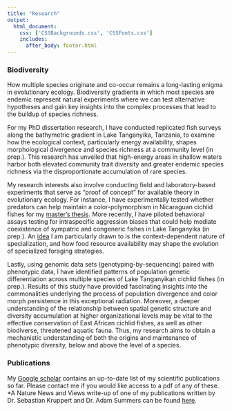 ```yaml
--- 
title: "Research"
output: 
  html_document:
    css: ['CSSBackgrounds.css', 'CSSFonts.css']
    includes:
      after_body: footer.html
---
```


<!-- This hides the title "Research" from this page, since I wanted to have a display title that is different from the page title.  -->

<style type="text/css">

.author,.title{
    display: none;
}

</style>

<!-- This adds the floating image of my study organisms to the right of the text.  -->

<script>
   $(document).ready(function() {
     $head = $('#header');
     $head.prepend('<img src=\"websitesidebar-01.png\" style=\"float: right;width: 250px;\"/>')
   });
</script>


### Biodiversity
How multiple species originate and co-occur remains a long-lasting enigma in evolutionary ecology. Biodiversity gradients in which most species are endemic represent natural experiments where we can test alternative hypotheses and gain key insights into the complex processes that lead to the buildup of species richness.  

For my PhD dissertation research, I have conducted replicated fish surveys along the bathymetric gradient in Lake Tanganyika, Tanzania, to examine how the ecological context, particularly energy availability, shapes morphological divergence and species richness at a community level (in prep.). This research has unveiled that high-energy areas in shallow waters harbor both elevated community trait diversity and greater endemic species richness via the disproportionate accumulation of rare species.  

My research interests also involve conducting field and laboratory-based experiments that serve as “proof of concept” for available theory in evolutionary ecology. For instance, I have experimentally tested whether predators can help maintain a color-polymorphism in Nicaraguan cichlid fishes for my [master’s thesis](https://besjournals.onlinelibrary.wiley.com/doi/abs/10.1111/1365-2656.12693). More recently, I have piloted behavioral assays testing for intraspecific aggression biases that could help mediate coexistence of sympatric and congeneric fishes in Lake Tanganyika (in prep.). An [idea](https://www.journals.uchicago.edu/doi/abs/10.1086/704169) I am particularly drawn to is the context-dependent nature of specialization, and how food resource availability may shape the evolution of specialized foraging strategies.  

Lastly, using genomic data sets (genotyping-by-sequencing) paired with phenotypic data, I have identified patterns of population genetic differentiation across multiple species of Lake Tanganyikan cichlid fishes (in prep.). Results of this study have provided fascinating insights into the commonalities underlying the process of population divergence and color morph persistence in this exceptional radiation. Moreover, a deeper understanding of the relationship between spatial genetic structure and diversity accumulation at higher organizational levels may be vital to the effective conservation of East African cichlid fishes, as well as other biodiverse, threatened aquatic fauna. Thus, my research aims to obtain a mechanistic understanding of both the origins and maintenance of phenotypic diversity, below and above the level of a species.

### Publications
My [Google scholar](https://scholar.google.com/citations?user=WAxpZLEAAAAJ&hl=en&oi=ao) contains an up-to-date list of my scientific publications so far. Please contact me if you would like access to a pdf of any of these. *A Nature News and Views write-up of one of my publications written by Dr. Sebastian Kruppert and Dr. Adam Summers can be found [here](https://www.nature.com/articles/d41586-019-02008-6?utm_source=twt_nv&utm_medium=social&utm_campaign=newsandviews).